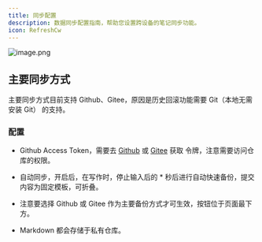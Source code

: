 ```yaml
---
title: 同步配置
description: 数据同步配置指南，帮助您设置跨设备的笔记同步功能。
icon: RefreshCw
---
```


![image.png](https://s2.loli.net/2025/07/10/eSPLbUfYRuphnoO.png)

## 主要同步方式

主要同步方式目前支持 Github、Gitee，原因是历史回滚功能需要 Git（本地无需安装 Git） 的支持。

### 配置

- Github Access Token，需要去 [Github](https://github.com/settings/tokens/new) 或 [Gitee](https://gitee.com/profile/personal_access_tokens) 获取 令牌，注意需要访问仓库的权限。
- 自动同步，开启后，在写作时，停止输入后的 * 秒后进行自动快速备份，提交内容为固定模板，可折叠。

- 注意要选择 Github 或 Gitee 作为主要备份方式才可生效，按钮位于页面最下方。
- Markdown 都会存储于私有仓库。
